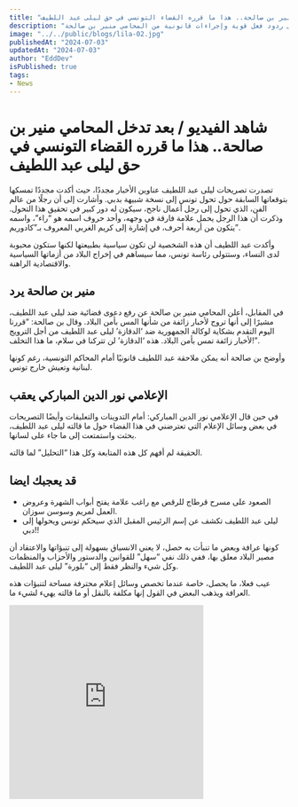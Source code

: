 ```yaml
---
title: "بعد تدخل المحامي منير بن صالحة.. هذا ما قرره القضاء التونسي في حق ليلى عبد اللطيف"
description: "تصريحات ليلى عبد اللطيف تثير الجدل مجددًا بتنبؤاتها حول تحول تونس إلى دبي وتحديد شخصية مستقبلية للرئاسة، مما أدى إلى ردود فعل قوية وإجراءات قانونية من المحامي منير بن صالحة."
image: "../../public/blogs/lila-02.jpg"
publishedAt: "2024-07-03"
updatedAt: "2024-07-03"
author: "EddDev"
isPublished: true
tags:
- News
---
```


# شاهد الفيديو / بعد تدخل المحامي منير بن صالحة.. هذا ما قرره القضاء التونسي في حق ليلى عبد اللطيف


تصدرت تصريحات ليلى عبد اللطيف عناوين الأخبار مجددًا، حيث أكدت مجددًا تمسكها بتوقعاتها السابقة حول تحول تونس إلى نسخة شبيهة بدبي. وأشارت إلى أن رجلًا من عالم الفن، الذي تحول إلى رجل أعمال ناجح، سيكون له دور كبير في تحقيق هذا التحول. وذكرت أن هذا الرجل يحمل علامة فارقة في وجهه، وأحد حروف اسمه هو “راء”، واسمه يتكون من أربعة أحرف، في إشارة إلى كريم الغربي المعروف بـ”كادوريم”.

وأكدت عبد اللطيف أن هذه الشخصية لن تكون سياسية بطبيعتها لكنها ستكون محبوبة لدى النساء، وستتولى رئاسة تونس، مما سيساهم في إخراج البلاد من أزماتها السياسية والاقتصادية الراهنة.

## منير بن صالحة يرد

في المقابل، أعلن المحامي منير بن صالحة عن رفع دعوى قضائية ضد ليلى عبد اللطيف، مشيرًا إلى أنها تروج لأخبار زائفة من شأنها المس بأمن البلاد. وقال بن صالحة: “قررنا اليوم التقدم بشكاية لوكالة الجمهورية ضد ‘الدقازة’ ليلى عبد اللطيف من أجل الترويج لأخبار زائفة تمس بأمن البلاد. هذه ‘الدقازة’ لن تتركنا في سلام، ما هذا التخلف!”.

وأوضح بن صالحة أنه يمكن ملاحقة عبد اللطيف قانونيًا أمام المحاكم التونسية، رغم كونها لبنانية وتعيش خارج تونس.

## الإعلامي نور الدين المباركي يعقب

في حين قال الإعلامي نور الدين المباركي: أمام التدوينات والتعليقات وأيضًا التصريحات في بعض وسائل الإعلام التي تعترضني في هذا الفضاء حول ما قالته ليلى عبد اللطيف، بحثت واستمتعت إلى ما جاء على لسانها.

الحقيقة لم أفهم كل هذه المتابعة وكل هذا “التحليل” لما قالته.

## قد يعجبك ايضا

- الصعود على مسرح قرطاج للرقص مع راغب علامة يفتح أبواب الشهرة وعروض العمل لمريم وسوسن سوزان.
- ليلى عبد اللطيف تكشف عن إسم الرئيس المقبل الذي سيحكم تونس ويحولها إلى دبي!!

كونها عرافة وبعض ما تنبأت به حصل، لا يعني الانسياق بسهولة إلى تنبؤاتها والاعتقاد أن مصير البلاد معلق بها، ففي ذلك نفي “سهل” للقوانين والدستور والأحزاب والمنظمات وكل شيء والنظر فقط إلى “بلورة” ليلى عبد اللطيف.

عيب فعلا، ما يحصل، خاصة عندما تخصص وسائل إعلام محترفة مساحة لتنبؤات هذه العرافة ويذهب البعض في القول إنها مكلفة بالنقل أو ما قالته يهيء لشيء ما.

<iframe width="350" height="350" src="https://www.youtube.com/embed/2rYQIVjFzE4" frameborder="0" allowfullscreen></iframe>
